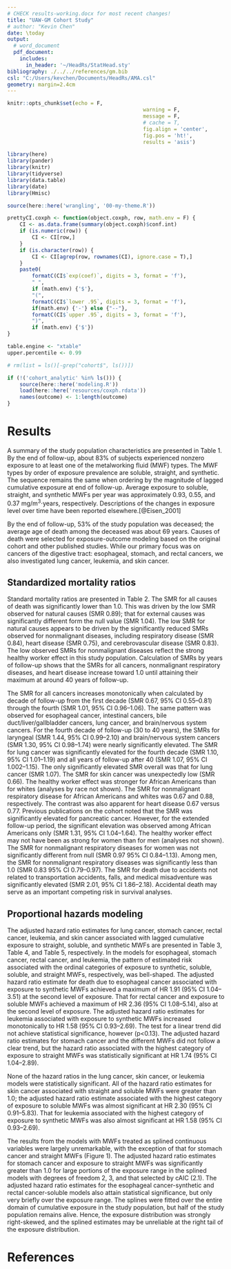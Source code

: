 ```yaml
---
# CHECK results-working.docx for most recent changes!
title: "UAW-GM Cohort Study"
# author: "Kevin Chen"
date: \today
output:
  # word_document
  pdf_document:
    includes:
      in_header: '~/HeadRs/StatHead.sty'
bibliography: ./../../references/gm.bib
csl: "C:/Users/kevchen/Documents/HeadRs/AMA.csl"
geometry: margin=2.4cm
---
```


\renewcommand{\arraystretch}{1.1}
\renewcommand{\headrulewidth}{0pt}

```r
knitr::opts_chunk$set(echo = F,
											warning = F,
											message = F,
											# cache = T,
											fig.align = 'center',
											fig.pos = 'ht!',
											results = 'asis')

library(here)
library(pander)
library(knitr)
library(tidyverse)
library(data.table)
library(date)
library(Hmisc)

source(here::here('wrangling', '00-my-theme.R'))

prettyCI.coxph <- function(object.coxph, row, math.env = F) {
	CI <- as.data.frame(summary(object.coxph)$conf.int)
	if (is.numeric(row)) {
		CI <- CI[row,]
	}
	if (is.character(row)) {
		CI <- CI[agrep(row, rownames(CI), ignore.case = T),]
	}
	paste0(
		formatC(CI$`exp(coef)`, digits = 3, format = 'f'),
		" ",
		if (math.env) {'$'},
		"(",
		formatC(CI$`lower .95`, digits = 3, format = 'f'),
		if(math.env) {'-'} else {"--"},
		formatC(CI$`upper .95`, digits = 3, format = 'f'),
		")",
		if (math.env) {'$'})
}

table.engine <- "xtable"
upper.percentile <- 0.99
```


```r
# rm(list = ls()[-grep("cohort$", ls())])

if (!('cohort_analytic' %in% ls())) {
	source(here::here('modeling.R'))
	load(here::here('resources/coxph.rdata'))
	names(outcome) <- 1:length(outcome)
}

```

# Results

A summary of the study population characteristics are presented in Table 1. By the end of follow-up, about 83% of subjects experienced nonzero exposure to at least one of the metalworking fluid (MWF) types. The MWF types by order of exposure prevalence are soluble, straight, and synthetic.  The sequence remains the same when ordering by the magnitude of lagged cumulative exposure at end of follow-up. Average exposure to soluble, straight, and synthetic MWFs per year was approximately 0.93, 0.55, and 0.37 mg/m^3^$\cdot$years, respectively. Descriptions of the changes in exposure level over time have been reported elsewhere.[@Eisen_2001]

By the end of follow-up, 53% of the study population was deceased; the average age of death among the deceased was about 69 years. Causes of death were selected for exposure-outcome modeling based on the original cohort and other published studies.  While our primary focus was on cancers of the digestive tract: esophageal, stomach, and rectal cancers, we also investigated lung cancer, leukemia, and skin cancer.

## Standardized mortality ratios

Standard mortality ratios are presented in Table 2. The SMR for all causes of death was significantly lower than 1.0. This was driven by the low SMR observed for natural causes (SMR 0.89); that for external causes was significantly different form the null value (SMR 1.04). The low SMR for natural causes appears to be driven by the significantly reduced SMRs observed for nonmalignant diseases, including respiratory disease (SMR 0.84), heart disease (SMR 0.75), and cerebrovascular disease (SMR 0.83). The low observed SMRs for nonmalignant diseases reflect the strong healthy worker effect in this study population. Calculation of SMRs by years of follow-up shows that the SMRs for all cancers, nonmalignant respiratory diseases, and heart disease increase toward 1.0 until attaining their maximum at around 40 years of follow-up.

The SMR for all cancers increases monotonically when calculated by decade of follow-up from the first decade (SMR 0.67, 95% CI 0.55--0.81) through the fourth (SMR 1.01, 95% CI 0.96--1.06). The same pattern was observed for esophageal cancer, intestinal cancers, bile duct/liver/gallbladder cancers, lung cancer, and brain/nervous system cancers. For the fourth decade of follow-up (30 to 40 years), the SMRs for laryngeal (SMR 1.44, 95% CI 0.99--2.10) and brain/nervous system cancers (SMR 1.30, 95% CI 0.98--1.74) were nearly significantly elevated. The SMR for lung cancer was significantly elevated for the fourth decade (SMR 1.10, 95% CI 1.01--1.19) and all years of follow-up after 40 (SMR 1.07, 95% CI 1.002--1.15). The only significantly elevated SMR overall was that for lung cancer (SMR 1.07). The SMR for skin cancer was unexpectedly low (SMR 0.66).
The healthy worker effect was stronger for African Americans than for whites (analyses by race not shown). The SMR for nonmalignant respiratory disease for African Americans and whites was 0.67 and 0.88, respectively. The contrast was also apparent for heart disease 0.67 versus 0.77. Previous publications on the cohort noted that the SMR was significantly elevated for pancreatic cancer. However, for the extended follow-up period, the significant elevation was observed among African Americans only (SMR 1.31, 95% CI 1.04--1.64). The healthy worker effect may not have been as strong for women than for men (analyses not shown). The SMR for nonmalignant respiratory diseases for women was not significantly different from null (SMR 0.97 95% CI 0.84--1.13). Among men, the SMR for nonmalignant respiratory diseases was significantly less than 1.0 (SMR 0.83 95% CI 0.79--0.97). The SMR for death due to accidents not related to transportation accidents, falls, and medical misadventure was significantly elevated (SMR 2.01, 95% CI 1.86--2.18). Accidental death may serve as an important competing risk in survival analyses.

## Proportional hazards modeling

The adjusted hazard ratio estimates for lung cancer, stomach cancer, rectal cancer, leukemia, and skin cancer associated with lagged cumulative exposure to straight, soluble, and synthetic MWFs are presented in Table 3, Table 4, and Table 5, respectively. In the models for esophageal, stomach cancer, rectal cancer, and leukemia, the pattern of estimated risk associated with the ordinal categories of exposure to synthetic, soluble, soluble, and straight MWFs, respectively, was bell-shaped. The adjusted hazard ratio estimate for death due to esophageal cancer associated with exposure to synthetic MWFs achieved a maximum of HR 1.91 (95% CI 1.04--3.51) at the second level of exposure. That for rectal cancer and exposure to soluble MWFs achieved a maximum of HR 2.36 (95% CI 1.08--5.14), also at the second level of exposure. The adjusted hazard ratio estimates for leukemia associated with exposure to synthetic MWFs increased monotonically to HR 1.58 (95% CI 0.93--2.69). The test for a linear trend did not achieve statistical significance, however (p<0.13). The adjusted hazard ratio estimates for stomach cancer and the different MWFs did not follow a clear trend, but the hazard ratio associated with the highest category of exposure to straight MWFs was statistically significant at HR 1.74 (95% CI 1.04--2.89).

None of the hazard ratios in the lung cancer, skin cancer, or leukemia models were statistically significant. All of the hazard ratio estimates for skin cancer associated with straight and soluble MWFs were greater than 1.0; the adjusted hazard ratio estimate associated with the highest category of exposure to soluble MWFs was almost significant at HR 2.30 (95% CI 0.91--5.83). That for leukemia associated with the highest category of exposure to synthetic MWFs was also almost significant at HR 1.58 (95% CI 0.93--2.69).

The results from the models with MWFs treated as splined continuous variables were largely unremarkable, with the exception of that for stomach cancer and straight MWFs (Figure 1). The adjusted hazard ratio estimates for stomach cancer and exposure to straight MWFs was significantly greater than 1.0 for large portions of the exposure range in the splined models with degrees of freedom 2, 3, and that selected by cAIC (2.1).  The adjusted hazard ratio estimates for the esophageal cancer-synthetic and rectal cancer-soluble models also attain statistical significance, but only very briefly over the exposure range. The splines were fitted over the entire domain of cumulative exposure in the study population, but half of the study population remains alive. Hence, the exposure distribution was strongly right-skewed, and the splined estimates may be unreliable at the right tail of the exposure distribution.


\newpage
# References